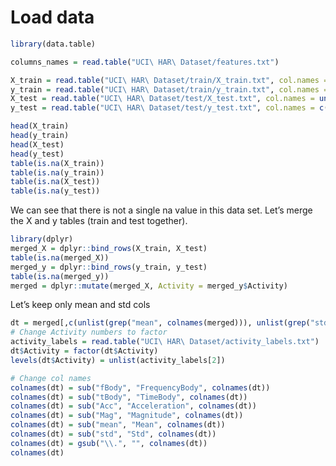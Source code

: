 # Load data
```r
library(data.table)
```

```r
columns_names = read.table("UCI\ HAR\ Dataset/features.txt")

X_train = read.table("UCI\ HAR\ Dataset/train/X_train.txt", col.names = unlist(columns_names[2]))
y_train = read.table("UCI\ HAR\ Dataset/train/y_train.txt", col.names = c("Activity"))
X_test = read.table("UCI\ HAR\ Dataset/test/X_test.txt", col.names = unlist(columns_names[2]))
y_test = read.table("UCI\ HAR\ Dataset/test/y_test.txt", col.names = c("Activity"))
```

```r
head(X_train)
head(y_train)
head(X_test)
head(y_test)
table(is.na(X_train))
table(is.na(y_train))
table(is.na(X_test))
table(is.na(y_test))
```
We can see that there is not a single na value in this data set.
Let's merge the X and y tables (train and test together).

```r
library(dplyr)
merged_X = dplyr::bind_rows(X_train, X_test)
table(is.na(merged_X))
merged_y = dplyr::bind_rows(y_train, y_test)
table(is.na(merged_y))
merged = dplyr::mutate(merged_X, Activity = merged_y$Activity)
```
Let's keep only mean and std cols

```r
dt = merged[,c(unlist(grep("mean", colnames(merged))), unlist(grep("std", colnames(merged))), length(merged))]
# Change Activity numbers to factor
activity_labels = read.table("UCI\ HAR\ Dataset/activity_labels.txt")
dt$Activity = factor(dt$Activity)
levels(dt$Activity) = unlist(activity_labels[2])
```

```r
# Change col names
colnames(dt) = sub("fBody", "FrequencyBody", colnames(dt))
colnames(dt) = sub("tBody", "TimeBody", colnames(dt))
colnames(dt) = sub("Acc", "Acceleration", colnames(dt))
colnames(dt) = sub("Mag", "Magnitude", colnames(dt))
colnames(dt) = sub("mean", "Mean", colnames(dt))
colnames(dt) = sub("std", "Std", colnames(dt))
colnames(dt) = gsub("\\.", "", colnames(dt))
colnames(dt)
```


